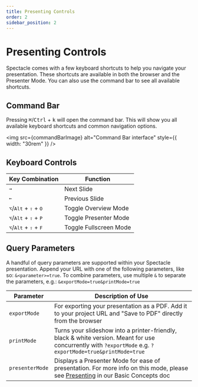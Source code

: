 ```yaml
---
title: Presenting Controls
order: 2
sidebar_position: 2
---
```



# Presenting Controls

Spectacle comes with a few keyboard shortcuts to help you navigate your presentation. These shortcuts are available in both the browser and the Presenter Mode. You can also use the command bar to see all available shortcuts.

## Command Bar

Pressing <kbd>&#8984;</kbd>/<kbd>Ctrl</kbd> + <kbd>k</kbd> will open the command bar. This will show you all available keyboard shortcuts and common navigation options.

<img src={commandBarImage} alt="Command Bar interface" style={{ width: "30rem" }} />


## Keyboard Controls

| Key Combination | Function               |
| --------------- | ---------------------- |
| <kbd aria-label="Arrow Right Key">&#8594;</kbd>     | Next Slide             |
| <kbd>&#8592;</kbd>      | Previous Slide         |
| <kbd>&#8997;</kbd>/<kbd>Alt</kbd> + <kbd>&#8679;</kbd> + <kbd>O</kbd>  | Toggle Overview Mode   |
| <kbd>&#8997;</kbd>/<kbd>Alt</kbd> + <kbd>&#8679;</kbd> + <kbd>P</kbd>  | Toggle Presenter Mode  |
| <kbd>&#8997;</kbd>/<kbd>Alt</kbd> + <kbd>&#8679;</kbd> + <kbd>F</kbd>  | Toggle Fullscreen Mode |

## Query Parameters

A handful of query parameters are supported within your Spectacle presentation.
Append your URL with one of the following parameters, like so: `&<parameter>=true`.
To combine parameters, use multiple `&` to separate the parameters, e.g.: `&exportMode=true&printMode=true`

| Parameter       | Description of Use                                                                                                                                        |
| --------------- | --------------------------------------------------------------------------------------------------------------------------------------------------------- |
| `exportMode`    | For exporting your presentation as a PDF. Add it to your project URL and "Save to PDF" directly from the browser                                          |
| `printMode`     | Turns your slideshow into a printer-friendly, black & white version. Meant for use concurrently with `?exportMode` e.g. `?exportMode=true&printMode=true` |
| `presenterMode` | Displays a Presenter Mode for ease of presentation. For more info on this mode, please see [Presenting](./index.md#presenting) in our Basic Concepts doc          |
